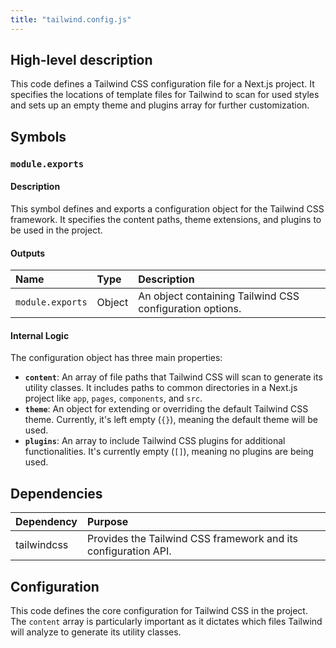 ```yaml
---
title: "tailwind.config.js"
---
```


## High-level description
This code defines a Tailwind CSS configuration file for a Next.js project. It specifies the locations of template files for Tailwind to scan for used styles and sets up an empty theme and plugins array for further customization.

## Symbols
### `module.exports`
#### Description
This symbol defines and exports a configuration object for the Tailwind CSS framework. It specifies the content paths, theme extensions, and plugins to be used in the project.

#### Outputs
| Name | Type | Description |
|:-----|:-----|:------------|
| `module.exports` | Object | An object containing Tailwind CSS configuration options. |

#### Internal Logic
The configuration object has three main properties:

* **`content`**: An array of file paths that Tailwind CSS will scan to generate its utility classes. It includes paths to common directories in a Next.js project like `app`, `pages`, `components`, and `src`.
* **`theme`**: An object for extending or overriding the default Tailwind CSS theme. Currently, it's left empty (`{}`), meaning the default theme will be used.
* **`plugins`**: An array to include Tailwind CSS plugins for additional functionalities. It's currently empty (`[]`), meaning no plugins are being used.

## Dependencies
| Dependency | Purpose |
|:-----------|:--------|
| tailwindcss | Provides the Tailwind CSS framework and its configuration API. |

## Configuration
This code defines the core configuration for Tailwind CSS in the project. The `content` array is particularly important as it dictates which files Tailwind will analyze to generate its utility classes. 
